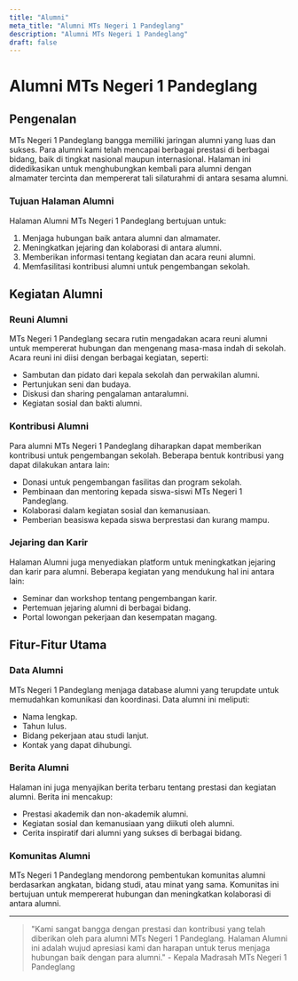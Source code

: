 ```yaml
---
title: "Alumni"
meta_title: "Alumni MTs Negeri 1 Pandeglang"
description: "Alumni MTs Negeri 1 Pandeglang"
draft: false
---
```


# Alumni MTs Negeri 1 Pandeglang

## Pengenalan

MTs Negeri 1 Pandeglang bangga memiliki jaringan alumni yang luas dan sukses. Para alumni kami telah mencapai berbagai prestasi di berbagai bidang, baik di tingkat nasional maupun internasional. Halaman ini didedikasikan untuk menghubungkan kembali para alumni dengan almamater tercinta dan mempererat tali silaturahmi di antara sesama alumni.

### Tujuan Halaman Alumni

Halaman Alumni MTs Negeri 1 Pandeglang bertujuan untuk:
1. Menjaga hubungan baik antara alumni dan almamater.
2. Meningkatkan jejaring dan kolaborasi di antara alumni.
3. Memberikan informasi tentang kegiatan dan acara reuni alumni.
4. Memfasilitasi kontribusi alumni untuk pengembangan sekolah.

## Kegiatan Alumni

### Reuni Alumni

MTs Negeri 1 Pandeglang secara rutin mengadakan acara reuni alumni untuk mempererat hubungan dan mengenang masa-masa indah di sekolah. Acara reuni ini diisi dengan berbagai kegiatan, seperti:
- Sambutan dan pidato dari kepala sekolah dan perwakilan alumni.
- Pertunjukan seni dan budaya.
- Diskusi dan sharing pengalaman antaralumni.
- Kegiatan sosial dan bakti alumni.

### Kontribusi Alumni

Para alumni MTs Negeri 1 Pandeglang diharapkan dapat memberikan kontribusi untuk pengembangan sekolah. Beberapa bentuk kontribusi yang dapat dilakukan antara lain:
- Donasi untuk pengembangan fasilitas dan program sekolah.
- Pembinaan dan mentoring kepada siswa-siswi MTs Negeri 1 Pandeglang.
- Kolaborasi dalam kegiatan sosial dan kemanusiaan.
- Pemberian beasiswa kepada siswa berprestasi dan kurang mampu.

### Jejaring dan Karir

Halaman Alumni juga menyediakan platform untuk meningkatkan jejaring dan karir para alumni. Beberapa kegiatan yang mendukung hal ini antara lain:
- Seminar dan workshop tentang pengembangan karir.
- Pertemuan jejaring alumni di berbagai bidang.
- Portal lowongan pekerjaan dan kesempatan magang.

## Fitur-Fitur Utama

### Data Alumni

MTs Negeri 1 Pandeglang menjaga database alumni yang terupdate untuk memudahkan komunikasi dan koordinasi. Data alumni ini meliputi:
- Nama lengkap.
- Tahun lulus.
- Bidang pekerjaan atau studi lanjut.
- Kontak yang dapat dihubungi.

### Berita Alumni

Halaman ini juga menyajikan berita terbaru tentang prestasi dan kegiatan alumni. Berita ini mencakup:
- Prestasi akademik dan non-akademik alumni.
- Kegiatan sosial dan kemanusiaan yang diikuti oleh alumni.
- Cerita inspiratif dari alumni yang sukses di berbagai bidang.

### Komunitas Alumni

MTs Negeri 1 Pandeglang mendorong pembentukan komunitas alumni berdasarkan angkatan, bidang studi, atau minat yang sama. Komunitas ini bertujuan untuk mempererat hubungan dan meningkatkan kolaborasi di antara alumni.

---

> "Kami sangat bangga dengan prestasi dan kontribusi yang telah diberikan oleh para alumni MTs Negeri 1 Pandeglang. Halaman Alumni ini adalah wujud apresiasi kami dan harapan untuk terus menjaga hubungan baik dengan para alumni." - Kepala Madrasah MTs Negeri 1 Pandeglang
